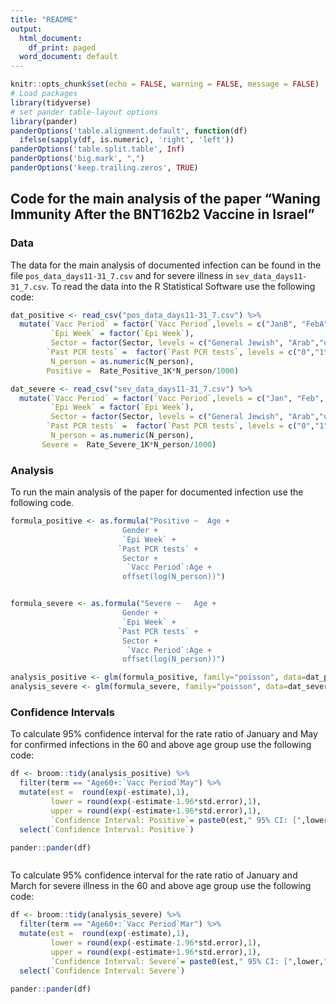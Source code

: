 ---
title: "README"
output:
  html_document:
    df_print: paged
  word_document: default
---

```{r setup, include=FALSE}
knitr::opts_chunk$set(echo = FALSE, warning = FALSE, message = FALSE)
# Load packages
library(tidyverse)
# set pander table-layout options
library(pander)
panderOptions('table.alignment.default', function(df)
  ifelse(sapply(df, is.numeric), 'right', 'left'))
panderOptions('table.split.table', Inf)
panderOptions('big.mark', ",")
panderOptions('keep.trailing.zeros', TRUE)

```




## Code for the main analysis of the paper "Waning Immunity After the BNT162b2 Vaccine in Israel"

### Data

The data for the main analysis of documented infection can be found in the file `pos_data_days11-31_7.csv` and for severe illness in `sev_data_days11-31_7.csv`. 
To read the data into the R Statistical Software use the following code:
```{r, echo = T}

dat_positive <- read_csv("pos_data_days11-31_7.csv") %>%
  mutate(`Vacc Period` = factor(`Vacc Period`,levels = c("JanB", "FebA", "FebB", "MarA", "MarB", "Apr", "May")), 
         `Epi Week` = factor(`Epi Week`),
         Sector = factor(Sector, levels = c("General Jewish", "Arab","ultra-Orthodox Jewish")),
        `Past PCR tests` =  factor(`Past PCR tests`, levels = c("0","1","2+")),
         N_person = as.numeric(N_person),
        Positive =  Rate_Positive_1K*N_person/1000)

dat_severe <- read_csv("sev_data_days11-31_7.csv") %>%
  mutate(`Vacc Period` = factor(`Vacc Period`,levels = c("Jan", "Feb", "Mar", "Apr-May")), 
         `Epi Week` = factor(`Epi Week`),
         Sector = factor(Sector, levels = c("General Jewish", "Arab","ultra-Orthodox Jewish")),
        `Past PCR tests` =  factor(`Past PCR tests`, levels = c("0","1","2+")),
         N_person = as.numeric(N_person),
       Severe =  Rate_Severe_1K*N_person/1000)


```

### Analysis

To run the main analysis of the paper for documented infection use the following code. 

```{r analysis, echo = T}
formula_positive <- as.formula("Positive ~  Age +
                         Gender +
                         `Epi Week` +
                        `Past PCR tests` +
                         Sector +
                          `Vacc Period`:Age +
                         offset(log(N_person))")


formula_severe <- as.formula("Severe ~   Age +
                         Gender +
                         `Epi Week` +
                        `Past PCR tests` +
                         Sector +
                          `Vacc Period`:Age +
                         offset(log(N_person))")

analysis_positive <- glm(formula_positive, family="poisson", data=dat_positive)
analysis_severe <- glm(formula_severe, family="poisson", data=dat_severe)

```

### Confidence Intervals

To calculate 95% confidence interval for the rate ratio of January and May for confirmed infections in the  60 and above age group use the following code:
```{r CIpos, echo = T}


df <- broom::tidy(analysis_positive) %>%
  filter(term == "Age60+:`Vacc Period`May") %>%
  mutate(est =  round(exp(-estimate),1),
         lower = round(exp(-estimate-1.96*std.error),1),
         upper = round(exp(-estimate+1.96*std.error),1),
         `Confidence Interval: Positive`= paste0(est," 95% CI: [",lower,", ",upper,"]")) %>%
  select(`Confidence Interval: Positive`)

pander::pander(df)



```

To calculate 95% confidence interval for the rate ratio of January and March for severe illness in the  60 and above age group use the following code:
```{r CIsev, echo = T}


df <- broom::tidy(analysis_severe) %>%
  filter(term == "Age60+:`Vacc Period`Mar") %>%
  mutate(est =  round(exp(-estimate),1),
         lower = round(exp(-estimate-1.96*std.error),1),
         upper = round(exp(-estimate+1.96*std.error),1),
         `Confidence Interval: Severe`= paste0(est," 95% CI: [",lower,", ",upper,"]")) %>%
  select(`Confidence Interval: Severe`)

pander::pander(df)
```


